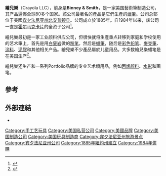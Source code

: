 {{Infobox company
| name = 繪兒樂<br>Crayola LLC
| logo = 
| logo_size = 
| former_name = Binney & Smith Company (1885–2007)
| type = [[子公司|子公司]]
| industry = 
| foundation = {{Start date and age|1885}} 
| founder = {{link-en|Edwin Binney}} 和 C. Harold Smith
| location_city = [[宾夕法尼亚州|宾夕法尼亚州]]{{link-en|福克斯镇 (賓夕法尼亞州)|Forks Township, Northampton County, Pennsylvania|福克斯镇}}
| location_country = [[美国|美国]]
| locations = 11
| area_served = 全球
| products =[[蠟筆|蠟筆]]、[[白堊岩|白堊岩]]粉筆、[[丙烯颜料|丙烯颜料]]、[[水彩|水彩]]、{{link-en|筆刷|brush}}、[[彩色铅笔|彩色铅笔]]、[[麥克筆|麥克筆]]、泥膠
| brands = {{unbulleted list|
* Crayola
* {{link-en|Silly Putty}}
* Portfolio Series
}}
| parent = [[霍尔马克卡片|霍尔马克卡片]]
| subsid = 
| homepage = {{URL|https://www.crayola.com/|crayola.com}}
}}
'''繪兒樂'''（Crayola LLC），前身是'''Binney & Smith'''，是一家美国藝術筆制造公司，其产品遍佈全球80多个国家。該公司最著名的產品是它們生產的[[蠟筆|蠟筆]]。公司总部位于美國[[宾夕法尼亚州|宾夕法尼亚州]][[北安普頓縣_(賓夕法尼亞州)|北安普顿县]]{{link-en|福克斯镇 (賓夕法尼亞州)|Forks Township, Northampton County, Pennsylvania|福克斯镇}}。公司成立於1885年。自1984年以来，該公司一直是[[霍尔马克卡片|霍尔马克卡片]]的全资子公司<ref>{{cite web |url=http://www.crayola.com/about-us/company.aspx |title=Company |website=Crayola.com |date=June 24, 2016 |access-date=November 19, 2016 |archive-date=2021-04-07 |archive-url=https://web.archive.org/web/20210407194907/https://www.crayola.com/about-us/company.aspx |dead-url=no }}</ref>。  

繪兒樂最初是一家工业颜料供应公司，但很快就将生產重点转移到家庭和学校使用的艺术筆上，首先是用[[白堊岩|白堊岩]]做的[[粉笔|粉笔]]，然后是[[蠟筆|蠟筆]]，随后是[[彩色铅笔|彩色铅笔]]、[[麥克筆|麥克筆]]、[[涂料|涂料]]、[[泥膠|泥膠]]和其他相关产品。繪兒樂不少產品屬於儿童用品。大多数繪兒樂蜡笔是在美国生产<ref>{{cite web|url=http://www.crayola.com/productsafety/index.cfm |title=Our Commitment to Crayola Product Safety |publisher=Crayola |access-date=June 24, 2009 |url-status=dead |archive-url=https://web.archive.org/web/20090417054652/http://www.crayola.com/productsafety/index.cfm |archive-date=April 17, 2009 }}</ref>。  

繪兒樂还生产{{link-en|Silly Putty}}和一系列Portfolio品牌的专业艺术類用品，例如[[丙烯颜料|丙烯颜料]]、[[水彩|水彩]]和画笔。

==參考==
{{Reflist|30em}}

==外部連結==
{{Commons category}}
* {{official website}}

[[Category:手工艺玩具|Category:手工艺玩具]]
[[Category:美国私营公司|Category:美国私营公司]]
[[Category:美國品牌|Category:美國品牌]]
[[Category:美国制造公司|Category:美国制造公司]]
[[Category:美国玩具制造商|Category:美国玩具制造商]]
[[Category:宾夕法尼亚州旅游景点|Category:宾夕法尼亚州旅游景点]]
[[Category:宾夕法尼亚州公司|Category:宾夕法尼亚州公司]]
[[Category:1885年紐約州建立|Category:1885年紐約州建立]]
[[Category:1984年併購|Category:1984年併購]]